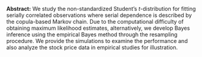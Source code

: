 <span>**Abstract:**</span> We study the non-standardized Student's *t*-distribution for fitting serially correlated observations where serial dependence is described by the copula-based Markov chain. Due to the computational difficulty of obtaining maximum likelihood estimates, alternatively, we develop Bayes inference using the empirical Bayes method through the resampling procedure. We provide the simulations to examine the performance and also analyze the stock price data in empirical studies for illustration. 